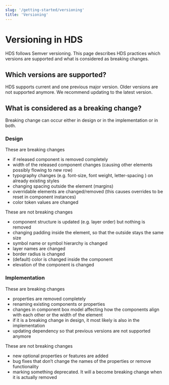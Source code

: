 ```yaml
---
slug: '/getting-started/versioning'
title: 'Versioning'
---
```



# Versioning in HDS

<LeadParagraph>
  HDS follows <ExternalLink href="https://semver.org/">Semver versioning</ExternalLink>. This page describes HDS
  practices which versions are supported and what is considered as breaking changes.
</LeadParagraph>

## Which versions are supported?

HDS supports current and one previous major version. Older versions are not supported anymore. We recommend updating to the latest version.

## What is considered as a breaking change?

Breaking change can occur either in design or in the implementation or in both.

### Design

These are breaking changes

- if released component is removed completely
- width of the released component changes (causing other elements possibly flowing to new row)
- typography changes (e.g. font-size, font weight, letter-spacing ) on already existing styles
- changing spacing outside the element (margins)
- overridable elements are changed/removed (this causes overrides to be reset in component instances)
- color token values are changed

These are not breaking changes

- component structure is updated (e.g. layer order) but nothing is removed
- changing padding inside the element, so that the outside stays the same size
- symbol name or symbol hierarchy is changed
- layer names are changed
- border radius is changed
- (default) color is changed inside the component
- elevation of the component is changed

### Implementation

These are breaking changes

- properties are removed completely
- renaming existing components or properties
- changes in component box model affecting how the components align with each other or the width of the element
- if it is a breaking change in design, it most likely is also in the implementation
- updating dependency so that previous versions are not supported anymore

These are not breaking changes

- new optional properties or features are added
- bug fixes that don’t change the names of the properties or remove functionality
- marking something deprecated. It will a become breaking change when it is actually removed

